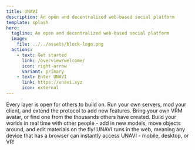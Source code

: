 ```yaml
---
title: UNAVI
description: An open and decentralized web-based social platform
template: splash
hero:
  tagline: An open and decentralized web-based social platform
  image:
    file: ../../assets/block-logo.png
  actions:
    - text: Get started
      link: /overview/welcome/
      icon: right-arrow
      variant: primary
    - text: Enter UNAVI
      link: https://unavi.xyz
      icon: external
---
```



<CardGrid stagger>
  <Card title="Open architecture" icon="puzzle">
    Every layer is open for others to build on. Run your own servers, mod your client, and extend the protocol to add new features.
  </Card>
  <Card title="VRM avatars" icon="star">
    Bring your own VRM avatar, or find one from the thousands others have created. 
  </Card>
  <Card title="Seamless world creation" icon="pencil">
  Build your worlds in real time  with other people - add in new models, move objects around, and edit materials on the fly!
  </Card>
  <Card title="Cross platform" icon="laptop">
  UNAVI runs in the web, meaning any device that has a browser can instantly access UNAVI - mobile, desktop, or VR!
  </Card>
</CardGrid>

